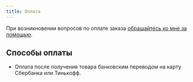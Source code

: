 ```yaml
---
title: Оплата
---
```


При возникновении вопросов по оплате заказа [обращайтесь ко мне за помощью](/контакты).

## Способы оплаты

- Оплата после получения товара банковским переводом на карту Сбербанка или Тинькофф. 
